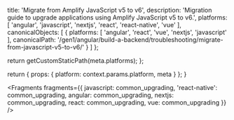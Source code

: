 
  title: 'Migrate from Amplify JavaScript v5 to v6',
  description: 'Migration guide to upgrade applications using Amplify JavaScript v5 to v6.',
  platforms: [
    'angular',
    'javascript',
    'nextjs',
    'react',
    'react-native',
    'vue'
  ],
  canonicalObjects: [
    {
      platforms: [
        'angular',
        'react',
        'vue',
        'nextjs',
        'javascript'
      ],
      canonicalPath: '/gen1/angular/build-a-backend/troubleshooting/migrate-from-javascript-v5-to-v6/'
    }
  ]
};

  return getCustomStaticPath(meta.platforms);
};

  return {
    props: {
      platform: context.params.platform,
      meta
    }
  };
}


<Fragments fragments={{ javascript: common_upgrading, 'react-native': common_upgrading, angular: common_upgrading, nextjs: common_upgrading, react: common_upgrading, vue: common_upgrading }} />
